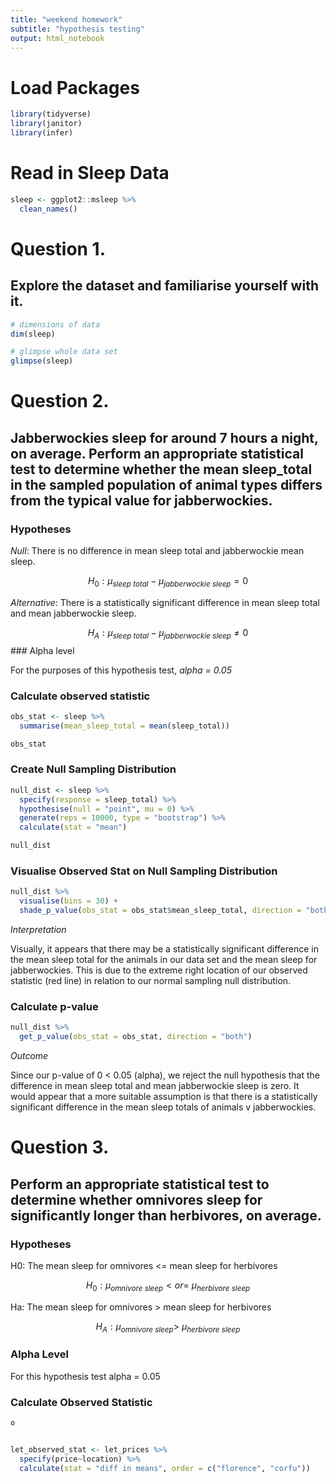 ```yaml
---
title: "weekend homework"
subtitle: "hypothesis testing"
output: html_notebook
---
```


# Load Packages

```r
library(tidyverse)
library(janitor)
library(infer)
```

# Read in Sleep Data

```r
sleep <- ggplot2::msleep %>% 
  clean_names()
```

# Question 1.

## Explore the dataset and familiarise yourself with it.

```r
# dimensions of data 
dim(sleep)

# glimpse whole data set
glimpse(sleep)
```

# Question 2.

## Jabberwockies sleep for around 7 hours a night, on average. Perform an appropriate statistical test to determine whether the mean sleep_total in the sampled population of animal types differs from the typical value for jabberwockies.

### Hypotheses

_Null_: There is no difference in mean sleep total and jabberwockie mean sleep.

$$H_0: \mu_{sleep\ total} - \mu_{jabberwockie\ sleep} = 0$$

_Alternative_: There is a statistically significant difference in mean sleep total
and mean jabberwockie sleep.

$$H_A: \mu_{sleep\ total} - \mu_{jabberwockie\ sleep} \ne 0$$
### Alpha level

For the purposes of this hypothesis test, _alpha = 0.05_

### Calculate observed statistic

```r
obs_stat <- sleep %>% 
  summarise(mean_sleep_total = mean(sleep_total))

obs_stat
```

### Create Null Sampling Distribution

```r
null_dist <- sleep %>% 
  specify(response = sleep_total) %>% 
  hypothesise(null = "point", mu = 0) %>% 
  generate(reps = 10000, type = "bootstrap") %>% 
  calculate(stat = "mean")

null_dist
```

### Visualise Observed Stat on Null Sampling Distribution

```r
null_dist %>% 
  visualise(bins = 30) +
  shade_p_value(obs_stat = obs_stat$mean_sleep_total, direction = "both")
```

_Interpretation_

Visually, it appears that there may be a statistically significant difference
in the mean sleep total for the animals in our data set and the mean sleep for
jabberwockies. This is due to the extreme right location of our observed 
statistic (red line) in relation to our normal sampling null distribution.

### Calculate p-value

```r
null_dist %>% 
  get_p_value(obs_stat = obs_stat, direction = "both")
```

_Outcome_

Since our p-value of 0 < 0.05 (alpha), we reject the null hypothesis that the
difference in mean sleep total and mean jabberwockie sleep is zero. It would 
appear that a more suitable assumption is that there is a statistically
significant difference in the mean sleep totals of animals v jabberwockies.

# Question 3.

## Perform an appropriate statistical test to determine whether omnivores sleep for significantly longer than herbivores, on average.

### Hypotheses

H0: The mean sleep for omnivores <= mean sleep for herbivores

$$H_0: \mu_{omnivore\ sleep} <or=\ \mu_{herbivore\ sleep}$$

Ha: The mean sleep for omnivores > mean sleep for herbivores

$$H_A: \mu_{omnivore\ sleep} >\ \mu_{herbivore\ sleep}$$


### Alpha Level

For this hypothesis test alpha = 0.05

### Calculate Observed Statistic

```r

o


let_observed_stat <- let_prices %>% 
  specify(price~location) %>% 
  calculate(stat = "diff in means", order = c("florence", "corfu"))
```


